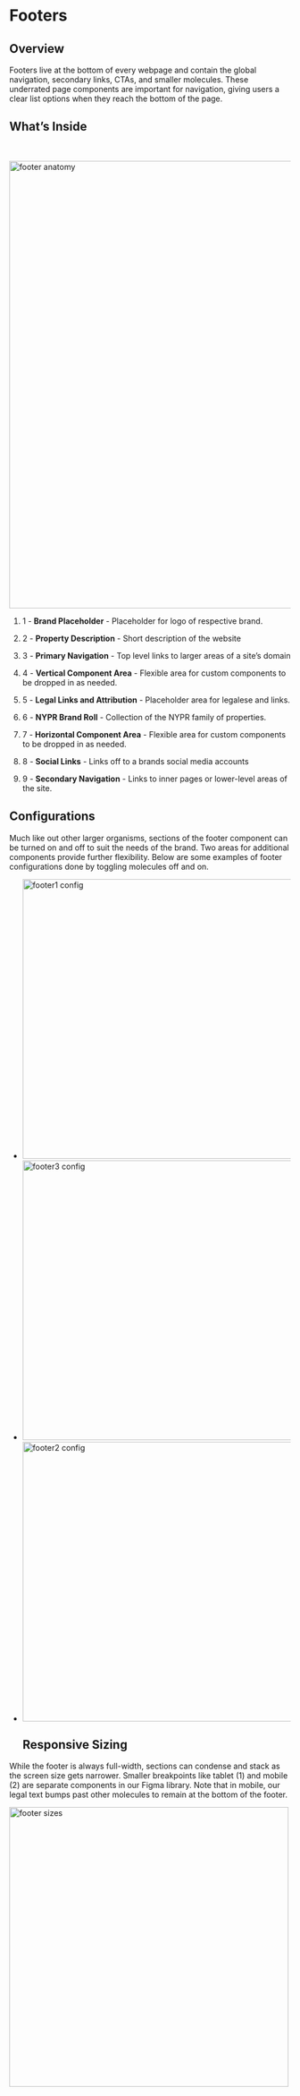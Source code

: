
<Meta title="Components/Organisms/Footer" />


# Footers

## Overview

Footers live at the bottom of every webpage and contain the global navigation, secondary links, CTAs, and smaller molecules. These underrated page components are important for navigation, giving users a clear list options when they reach the bottom of the page.

  

## What’s Inside
&nbsp;

 <img alt="footer anatomy" src="./images/Organisms-Footer-Anatomy.png" width="800" />


1. 1 - **Brand Placeholder** - Placeholder for logo of respective brand.

2. 2 - **Property Description** - Short description of the website

3. 3 - **Primary Navigation** - Top level links to larger areas of a site’s domain

4. 4 - **Vertical Component Area** - Flexible area for custom components to be dropped in as needed.

5. 5 - **Legal Links and Attribution** - Placeholder area for legalese and links.

6. 6 - **NYPR Brand Roll** - Collection of the NYPR family of properties.

7. 7 - **Horizontal Component Area** - Flexible area for custom components to be dropped in as needed.

8. 8 - **Social Links** - Links off to a brands social media accounts

9. 9 - **Secondary Navigation** - Links to inner pages or lower-level areas of the site.


  ## Configurations

Much like out other larger organisms, sections of the footer component can be turned on and off to suit the needs of the brand. Two areas for additional components provide further flexibility. Below are some examples of footer configurations done by toggling molecules off and on.

* <img alt="footer1 config" src="./images/Organisms-Footer -Desktop1.png" width="500" />
* <img alt="footer3 config" src="./images/Organisms-Footer - Desktop-3.png" width="500" />
* <img alt="footer2 config" src="./images/Organisms-Footer -Desktop-2.png" width="500" />


  
  ## Responsive Sizing

While the footer is always full-width, sections can condense and stack as the screen size gets narrower. Smaller breakpoints like tablet (1) and mobile (2) are separate components in our Figma library. Note that in mobile, our legal text bumps past other molecules to remain at the bottom of the footer.

 <img alt="footer sizes" src="./images/Organisms-Footer-Sizes.png" width="500" />

